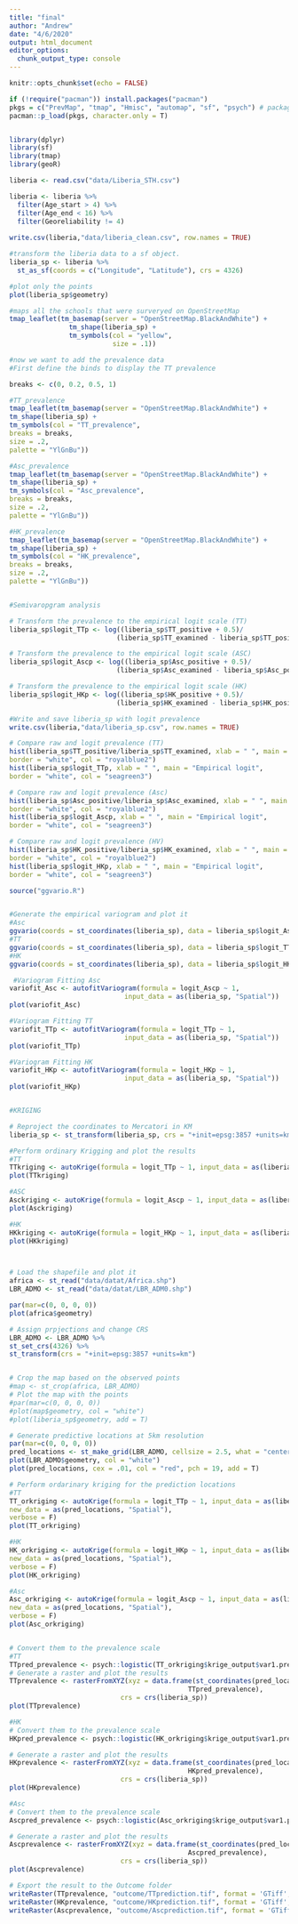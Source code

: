 ```yaml
---
title: "final"
author: "Andrew"
date: "4/6/2020"
output: html_document
editor_options: 
  chunk_output_type: console
---
```


```r

knitr::opts_chunk$set(echo = FALSE)

if (!require("pacman")) install.packages("pacman")
pkgs = c("PrevMap", "tmap", "Hmisc", "automap", "sf", "psych") # package names
pacman::p_load(pkgs, character.only = T)


library(dplyr)
library(sf)
library(tmap)
library(geoR)

```

```r

liberia <- read.csv("data/Liberia_STH.csv")

liberia <- liberia %>% 
  filter(Age_start > 4) %>% 
  filter(Age_end < 16) %>% 
  filter(Georeliability != 4)
  
write.csv(liberia,"data/liberia_clean.csv", row.names = TRUE)

#transform the liberia data to a sf object. 
liberia_sp <- liberia %>% 
  st_as_sf(coords = c("Longitude", "Latitude"), crs = 4326)

#plot only the points
plot(liberia_sp$geometry)

#maps all the schools that were surveryed on OpenStreetMap
tmap_leaflet(tm_basemap(server = "OpenStreetMap.BlackAndWhite") +
               tm_shape(liberia_sp) +
               tm_symbols(col = "yellow",
                          size = .1))

#now we want to add the prevalence data
#First define the binds to display the TT prevalence

breaks <- c(0, 0.2, 0.5, 1)

#TT_prevalence
tmap_leaflet(tm_basemap(server = "OpenStreetMap.BlackAndWhite") +
tm_shape(liberia_sp) +
tm_symbols(col = "TT_prevalence",
breaks = breaks,
size = .2,
palette = "YlGnBu"))

#Asc_prevalence
tmap_leaflet(tm_basemap(server = "OpenStreetMap.BlackAndWhite") +
tm_shape(liberia_sp) +
tm_symbols(col = "Asc_prevalence",
breaks = breaks,
size = .2,
palette = "YlGnBu"))

#HK_prevalence
tmap_leaflet(tm_basemap(server = "OpenStreetMap.BlackAndWhite") +
tm_shape(liberia_sp) +
tm_symbols(col = "HK_prevalence",
breaks = breaks,
size = .2,
palette = "YlGnBu"))


#Semivaropgram analysis

# Transform the prevalence to the empirical logit scale (TT)
liberia_sp$logit_TTp <- log((liberia_sp$TT_positive + 0.5)/
                           (liberia_sp$TT_examined - liberia_sp$TT_positive + 0.5))

# Transform the prevalence to the empirical logit scale (ASC)
liberia_sp$logit_Ascp <- log((liberia_sp$Asc_positive + 0.5)/
                           (liberia_sp$Asc_examined - liberia_sp$Asc_positive + 0.5))

# Transform the prevalence to the empirical logit scale (HK)
liberia_sp$logit_HKp <- log((liberia_sp$HK_positive + 0.5)/
                           (liberia_sp$HK_examined - liberia_sp$HK_positive + 0.5))

#Write and save liberia_sp with logit prevalence
write.csv(liberia,"data/liberia_sp.csv", row.names = TRUE)

# Compare raw and logit prevalence (TT)
hist(liberia_sp$TT_positive/liberia_sp$TT_examined, xlab = " ", main = "Observed",
border = "white", col = "royalblue2")
hist(liberia_sp$logit_TTp, xlab = " ", main = "Empirical logit",
border = "white", col = "seagreen3")

# Compare raw and logit prevalence (Asc)
hist(liberia_sp$Asc_positive/liberia_sp$Asc_examined, xlab = " ", main = "Observed",
border = "white", col = "royalblue2")
hist(liberia_sp$logit_Ascp, xlab = " ", main = "Empirical logit",
border = "white", col = "seagreen3")

# Compare raw and logit prevalence (HV)
hist(liberia_sp$HK_positive/liberia_sp$HK_examined, xlab = " ", main = "Observed",
border = "white", col = "royalblue2")
hist(liberia_sp$logit_HKp, xlab = " ", main = "Empirical logit",
border = "white", col = "seagreen3")

source("ggvario.R")


#Generate the empirical variogram and plot it
#Asc
ggvario(coords = st_coordinates(liberia_sp), data = liberia_sp$logit_Ascp)
#TT
ggvario(coords = st_coordinates(liberia_sp), data = liberia_sp$logit_TTp)
#HK
ggvario(coords = st_coordinates(liberia_sp), data = liberia_sp$logit_HKp)

 #Variogram Fitting Asc
variofit_Asc <- autofitVariogram(formula = logit_Ascp ~ 1,
                             input_data = as(liberia_sp, "Spatial"))
plot(variofit_Asc)

#Variogram Fitting TT
variofit_TTp <- autofitVariogram(formula = logit_TTp ~ 1,
                             input_data = as(liberia_sp, "Spatial"))
plot(variofit_TTp)

#Variogram Fitting HK
variofit_HKp <- autofitVariogram(formula = logit_HKp ~ 1,
                             input_data = as(liberia_sp, "Spatial"))
plot(variofit_HKp)


#KRIGING 

# Reproject the coordinates to Mercatori in KM
liberia_sp <- st_transform(liberia_sp, crs = "+init=epsg:3857 +units=km")

#Perform ordinary Krigging and plot the results
#TT
TTkriging <- autoKrige(formula = logit_TTp ~ 1, input_data = as(liberia_sp, "Spatial"))
plot(TTkriging)

#ASC
Asckriging <- autoKrige(formula = logit_Ascp ~ 1, input_data = as(liberia_sp, "Spatial"))
plot(Asckriging)

#HK
HKkriging <- autoKrige(formula = logit_HKp ~ 1, input_data = as(liberia_sp, "Spatial"))
plot(HKkriging)



# Load the shapefile and plot it
africa <- st_read("data/datat/Africa.shp")
LBR_ADMO <- st_read("data/datat/LBR_ADM0.shp")

par(mar=c(0, 0, 0, 0))
plot(africa$geometry)

# Assign prpjections and change CRS
LBR_ADMO <- LBR_ADMO %>%
st_set_crs(4326) %>%
st_transform(crs = "+init=epsg:3857 +units=km")


# Crop the map based on the observed points
#map <- st_crop(africa, LBR_ADMO)
# Plot the map with the points
#par(mar=c(0, 0, 0, 0))
#plot(map$geometry, col = "white")
#plot(liberia_sp$geometry, add = T)

# Generate predictive locations at 5km resolution
par(mar=c(0, 0, 0, 0))
pred_locations <- st_make_grid(LBR_ADMO, cellsize = 2.5, what = "centers")
plot(LBR_ADMO$geometry, col = "white")
plot(pred_locations, cex = .01, col = "red", pch = 19, add = T)

# Perform ordarinary kriging for the prediction locations
#TT
TT_orkriging <- autoKrige(formula = logit_TTp ~ 1, input_data = as(liberia_sp, "Spatial"),
new_data = as(pred_locations, "Spatial"),
verbose = F)
plot(TT_orkriging)

#HK
HK_orkriging <- autoKrige(formula = logit_HKp ~ 1, input_data = as(liberia_sp, "Spatial"),
new_data = as(pred_locations, "Spatial"),
verbose = F)
plot(HK_orkriging)

#Asc
Asc_orkriging <- autoKrige(formula = logit_Ascp ~ 1, input_data = as(liberia_sp, "Spatial"),
new_data = as(pred_locations, "Spatial"),
verbose = F)
plot(Asc_orkriging)


# Convert them to the prevalence scale
#TT
TTpred_prevalence <- psych::logistic(TT_orkriging$krige_output$var1.pred)
# Generate a raster and plot the results
TTprevalence <- rasterFromXYZ(xyz = data.frame(st_coordinates(pred_locations),
                                             TTpred_prevalence),
                            crs = crs(liberia_sp))
plot(TTprevalence)

#HK
# Convert them to the prevalence scale
HKpred_prevalence <- psych::logistic(HK_orkriging$krige_output$var1.pred)

# Generate a raster and plot the results
HKprevalence <- rasterFromXYZ(xyz = data.frame(st_coordinates(pred_locations),
                                             HKpred_prevalence),
                            crs = crs(liberia_sp))
plot(HKprevalence)

#Asc
# Convert them to the prevalence scale
Ascpred_prevalence <- psych::logistic(Asc_orkriging$krige_output$var1.pred)

# Generate a raster and plot the results
Ascprevalence <- rasterFromXYZ(xyz = data.frame(st_coordinates(pred_locations),
                                             Ascpred_prevalence),
                            crs = crs(liberia_sp))
plot(Ascprevalence)

# Export the result to the Outcome folder
writeRaster(TTprevalence, "outcome/TTprediction.tif", format = 'GTiff',overwrite= TRUE)
writeRaster(HKprevalence, "outcome/HKprediction.tif", format = 'GTiff',overwrite= TRUE)
writeRaster(Ascprevalence, "outcome/Ascprediction.tif", format = 'GTiff',overwrite= TRUE)


```



